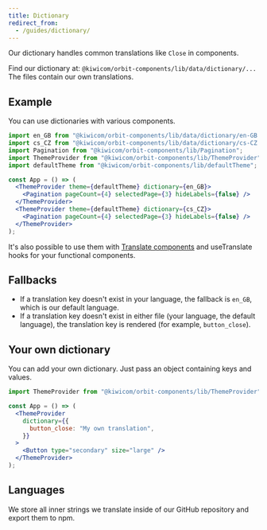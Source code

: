 ```yaml
---
title: Dictionary
redirect_from:
  - /guides/dictionary/
---
```


Our dictionary handles common translations like `Close` in components.

Find our dictionary at: `@kiwicom/orbit-components/lib/data/dictionary/...`
The files contain our own translations.

## Example

You can use dictionaries with various components.

```jsx
import en_GB from "@kiwicom/orbit-components/lib/data/dictionary/en-GB.json";
import cs_CZ from "@kiwicom/orbit-components/lib/data/dictionary/cs-CZ.json";
import Pagination from "@kiwicom/orbit-components/lib/Pagination";
import ThemeProvider from "@kiwicom/orbit-components/lib/ThemeProvider";
import defaultTheme from "@kiwicom/orbit-components/lib/defaultTheme";

const App = () => (
  <ThemeProvider theme={defaultTheme} dictionary={en_GB}>
    <Pagination pageCount={4} selectedPage={3} hideLabels={false} />
  </ThemeProvider>
  <ThemeProvider theme={defaultTheme} dictionary={cs_CZ}>
    <Pagination pageCount={4} selectedPage={3} hideLabels={false} />
  </ThemeProvider>
);
```

It's also possible to use them with [Translate components](https://github.com/kiwicom/orbit/tree/master/packages/orbit-components/src/Translate)
and useTranslate hooks for your functional components.

## Fallbacks

- If a translation key doesn't exist in your language,
  the fallback is `en_GB`, which is our default language.
- If a translation key doesn't exist in either file (your language, the default language),
  the translation key is rendered (for example, `button_close`).

## Your own dictionary

You can add your own dictionary.
Just pass an object containing keys and values.

```jsx
import ThemeProvider from "@kiwicom/orbit-components/lib/ThemeProvider";

const App = () => (
  <ThemeProvider
    dictionary={{
      button_close: "My own translation",
    }}
  >
    <Button type="secondary" size="large" />
  </ThemeProvider>
);
```

## Languages

We store all inner strings we translate inside of our GitHub repository
and export them to npm.

<FancyLink
  title="See all language files"
  href="https://github.com/kiwicom/orbit/tree/master/packages/orbit-components/src/data/dictionary"
  icon="github"
/>
